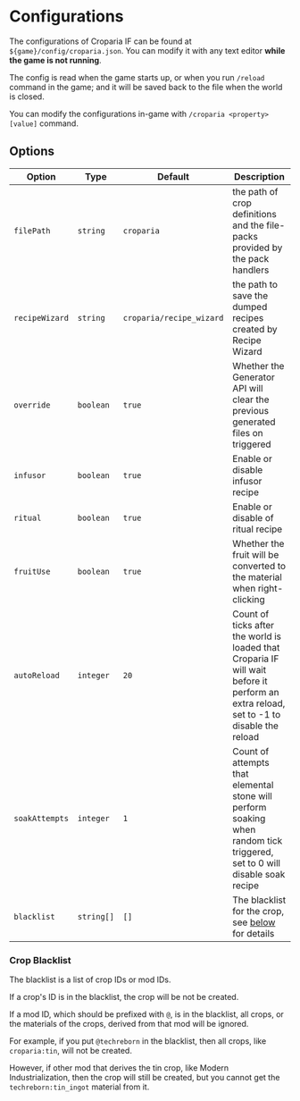 # Configurations

The configurations of Croparia IF can be found at `${game}/config/croparia.json`. You can modify it with any text editor
**while the game is not running**.

The config is read when the game starts up, or when you run `/reload` command in the game; and it will be saved back to
the file when the world is closed.

You can modify the configurations in-game with `/croparia <property> [value]` command.

## Options

| Option         | Type       | Default                  | Description                                                                                                                            |
|----------------|------------|--------------------------|----------------------------------------------------------------------------------------------------------------------------------------|
| `filePath`     | `string`   | `croparia`               | the path of crop definitions and the file-packs provided by the pack handlers                                                          |
| `recipeWizard` | `string`   | `croparia/recipe_wizard` | the path to save the dumped recipes created by Recipe Wizard                                                                           |
| `override`     | `boolean`  | `true`                   | Whether the Generator API will clear the previous generated files on triggered                                                         |
| `infusor`      | `boolean`  | `true`                   | Enable or disable infusor recipe                                                                                                       |
| `ritual`       | `boolean`  | `true`                   | Enable or disable of ritual recipe                                                                                                     |
| `fruitUse`     | `boolean`  | `true`                   | Whether the fruit will be converted to the material when right-clicking                                                                |
| `autoReload`   | `integer`  | `20`                     | Count of ticks after the world is loaded that Croparia IF will wait before it perform an extra reload, set to -1 to disable the reload |
| `soakAttempts` | `integer`  | `1`                      | Count of attempts that elemental stone will perform soaking when random tick triggered, set to 0 will disable soak recipe              |
| `blacklist`    | `string[]` | `[]`                     | The blacklist for the crop, see [below](#crop-blacklist) for details                                                                   |

### Crop Blacklist

The blacklist is a list of crop IDs or mod IDs.

If a crop's ID is in the blacklist, the crop will be not be created.

If a mod ID, which should be prefixed with `@`, is in the blacklist, all crops, or the materials of the crops, derived
from that mod will be ignored.

For example, if you put `@techreborn` in the blacklist, then all crops, like `croparia:tin`, will not be created.

However, if other mod that derives the tin crop, like Modern Industrialization, then the crop will still be created, but
you cannot get the `techreborn:tin_ingot` material from it.